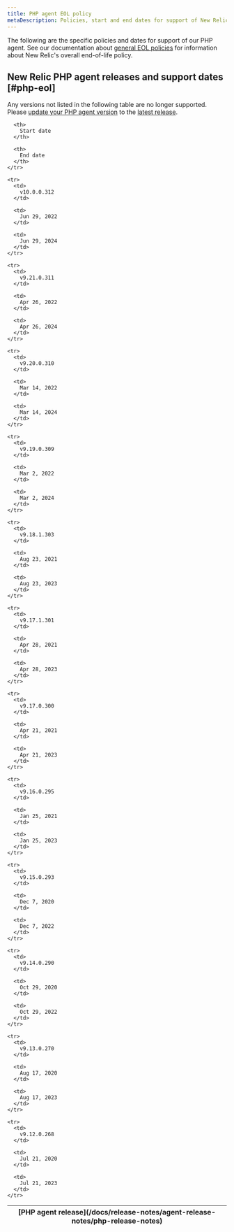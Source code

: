 ```yaml
---
title: PHP agent EOL policy
metaDescription: Policies, start and end dates for support of New Relic PHP agent releases.
---
```


The following are the specific policies and dates for support of our PHP agent. See our documentation about [general EOL policies](/docs/licenses/end-of-life/notification-changes-new-relic-saas-features-distributed-software/) for information about New Relic's overall end-of-life policy.

## New Relic PHP agent releases and support dates [#php-eol]

Any versions not listed in the following table are no longer supported. Please [update your PHP agent version](/docs/apm/agents/php-agent/installation/update-php-agent) to the [latest release](/docs/release-notes/agent-release-notes/php-release-notes).

<table>
  <thead>
    <tr>
      <th>
        [PHP agent release](/docs/release-notes/agent-release-notes/php-release-notes)
      </th>

      <th>
        Start date
      </th>

      <th>
        End date
      </th>
    </tr>
  </thead>

  <tbody>
    
    <tr>
      <td>
        v10.0.0.312
      </td>

      <td>
        Jun 29, 2022
      </td>

      <td>
        Jun 29, 2024
      </td>
    </tr>
    
    <tr>
      <td>
        v9.21.0.311
      </td>

      <td>
        Apr 26, 2022
      </td>

      <td>
        Apr 26, 2024
      </td>
    </tr>
    
    <tr>
      <td>
        v9.20.0.310
      </td>

      <td>
        Mar 14, 2022
      </td>

      <td>
        Mar 14, 2024
      </td>
    </tr>
    
    <tr>
      <td>
        v9.19.0.309
      </td>

      <td>
        Mar 2, 2022
      </td>

      <td>
        Mar 2, 2024
      </td>
    </tr>
    
    <tr>
      <td>
        v9.18.1.303
      </td>

      <td>
        Aug 23, 2021
      </td>

      <td>
        Aug 23, 2023
      </td>
    </tr>
    
    <tr>
      <td>
        v9.17.1.301
      </td>

      <td>
        Apr 28, 2021
      </td>

      <td>
        Apr 28, 2023
      </td>
    </tr>
    
    <tr>
      <td>
        v9.17.0.300
      </td>

      <td>
        Apr 21, 2021
      </td>

      <td>
        Apr 21, 2023
      </td>
    </tr>
    
    <tr>
      <td>
        v9.16.0.295
      </td>

      <td>
        Jan 25, 2021
      </td>

      <td>
        Jan 25, 2023
      </td>
    </tr>
    
    <tr>
      <td>
        v9.15.0.293
      </td>

      <td>
        Dec 7, 2020
      </td>

      <td>
        Dec 7, 2022
      </td>
    </tr>
    
    <tr>
      <td>
        v9.14.0.290
      </td>

      <td>
        Oct 29, 2020
      </td>

      <td>
        Oct 29, 2022
      </td>
    </tr>
    
    <tr>
      <td>
        v9.13.0.270
      </td>

      <td>
        Aug 17, 2020
      </td>

      <td>
        Aug 17, 2023
      </td>
    </tr>
    
    <tr>
      <td>
        v9.12.0.268
      </td>

      <td>
        Jul 21, 2020
      </td>

      <td>
        Jul 21, 2023
      </td>
    </tr>

  </tbody>
</table>

